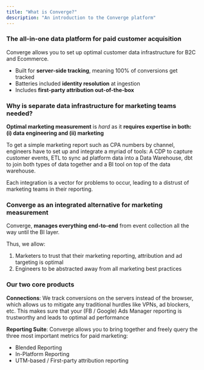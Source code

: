 ```yaml
---
title: "What is Converge?"
description: "An introduction to the Converge platform"
---
```



### The all-in-one data platform for paid customer acquisition

Converge allows you to set up optimal customer data infrastructure for B2C and Ecommerce. 
  - Built for **server-side tracking**, meaning 100% of conversions get tracked 
  - Batteries included **identity resolution** at ingestion
  - Includes **first-party attribution out-of-the-box**


### Why is separate data infrastructure for marketing teams needed?
 
**Optimal marketing measurement** is *hard* as it **requires expertise in both: (i) data engineering and (ii) marketing**

To get a simple marketing report such as CPA numbers by channel, engineers have to set up and integrate a myriad of tools:
A CDP to capture customer events, ETL to sync ad platform data into a Data Warehouse, dbt to join both types of data together and a BI tool on top of the data warehouse.

Each integration is a vector for problems to occur, leading to a distrust of marketing teams in their reporting.


### Converge as an integrated alternative for marketing measurement

Converge, **manages everything end-to-end** from event collection all the way until the BI layer. 

Thus, we allow: 
1. Marketers to trust that their marketing reporting, attribution and ad targeting is optimal 
2. Engineers to be abstracted away from all marketing best practices

### Our two core products

**Connections**: We track conversions on the servers instead of the browser, which allows us to mitigate any traditional hurdles like VPNs, ad blockers, etc. 
This makes sure that your (FB / Google) Ads Manager reporting is trustworthy and leads to optimal ad performance

**Reporting Suite**: Converge allows you to bring together and freely query the three most important metrics for paid marketing: 
- Blended Reporting
- In-Platform Reporting
- UTM-based / First-party attribution reporting
